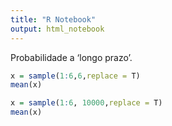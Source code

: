 ```yaml
---
title: "R Notebook"
output: html_notebook
---
```

Probabilidade a 'longo prazo'.


```r
x = sample(1:6,6,replace = T)
mean(x)
```


```r
x = sample(1:6, 10000,replace = T)
mean(x)
```


